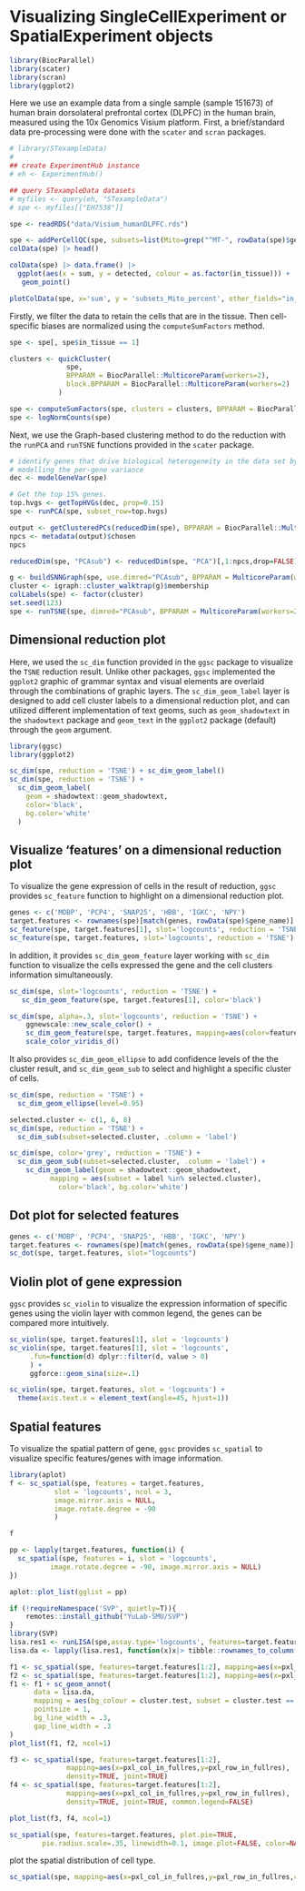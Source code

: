 # Visualizing SingleCellExperiment or SpatialExperiment objects


```r
library(BiocParallel)
library(scater)
library(scran)
library(ggplot2)
```

Here we use an example data from a single sample (sample 151673) of human brain dorsolateral prefrontal cortex (DLPFC) in the human brain, measured using the 10x Genomics Visium platform. First, a brief/standard data pre-processing were done with the `scater` and `scran` packages.

```r
# library(STexampleData)
#
## create ExperimentHub instance
# eh <- ExperimentHub()

## query STexampleData datasets
# myfiles <- query(eh, "STexampleData")
# spe <- myfiles[["EH7538"]]

spe <- readRDS("data/Visium_humanDLPFC.rds")

spe <- addPerCellQC(spe, subsets=list(Mito=grep("^MT-", rowData(spe)$gene_name)))
colData(spe) |> head()

colData(spe) |> data.frame() |> 
  ggplot(aes(x = sum, y = detected, colour = as.factor(in_tissue))) +
   geom_point() 

plotColData(spe, x='sum', y = 'subsets_Mito_percent', other_fields="in_tissue") + facet_wrap(~in_tissue)

```

Firstly, we filter the data to retain the cells that are in the tissue. Then cell-specific biases are normalized using the `computeSumFactors` method.

```r

spe <- spe[, spe$in_tissue == 1]

clusters <- quickCluster(
              spe, 
              BPPARAM = BiocParallel::MulticoreParam(workers=2), 
              block.BPPARAM = BiocParallel::MulticoreParam(workers=2)
            )

spe <- computeSumFactors(spe, clusters = clusters, BPPARAM = BiocParallel::MulticoreParam(workers=2))
spe <- logNormCounts(spe)

```

Next, we use the Graph-based clustering method to do the reduction with the `runPCA` and `runTSNE` functions provided in the `scater` package.

```r
# identify genes that drive biological heterogeneity in the data set by 
# modelling the per-gene variance
dec <- modelGeneVar(spe)

# Get the top 15% genes.
top.hvgs <- getTopHVGs(dec, prop=0.15)
spe <- runPCA(spe, subset_row=top.hvgs)

output <- getClusteredPCs(reducedDim(spe), BPPARAM = BiocParallel::MulticoreParam(workers=1))
npcs <- metadata(output)$chosen
npcs

reducedDim(spe, "PCAsub") <- reducedDim(spe, "PCA")[,1:npcs,drop=FALSE]

g <- buildSNNGraph(spe, use.dimred="PCAsub", BPPARAM = MulticoreParam(workers=2))
cluster <- igraph::cluster_walktrap(g)$membership
colLabels(spe) <- factor(cluster)
set.seed(123)
spe <- runTSNE(spe, dimred="PCAsub", BPPARAM = MulticoreParam(workers=2))
```



## Dimensional reduction plot

Here, we used the `sc_dim` function provided in the `ggsc` package to visualize the `TSNE` reduction result. Unlike other packages, `ggsc` implemented the `ggplot2` graphic of grammar syntax and visual elements are overlaid through the combinations of graphic layers. The `sc_dim_geom_label` layer is designed to add cell cluster labels to a dimensional reduction plot, and can utilized different implementation of text geoms, such as `geom_shadowtext` in the `shadowtext` package and `geom_text` in the `ggplot2` package (default) through the `geom` argument.


```r
library(ggsc)
library(ggplot2)

sc_dim(spe, reduction = 'TSNE') + sc_dim_geom_label()
sc_dim(spe, reduction = 'TSNE') + 
  sc_dim_geom_label(
    geom = shadowtext::geom_shadowtext,
    color='black', 
    bg.color='white'
  )
```

## Visualize 'features' on a dimensional reduction plot

To visualize the gene expression of cells in the result of reduction, `ggsc` provides `sc_feature` function to highlight on a dimensional reduction plot.


```r
genes <- c('MOBP', 'PCP4', 'SNAP25', 'HBB', 'IGKC', 'NPY')
target.features <- rownames(spe)[match(genes, rowData(spe)$gene_name)]
sc_feature(spe, target.features[1], slot='logcounts', reduction = 'TSNE')
sc_feature(spe, target.features, slot='logcounts', reduction = 'TSNE')
```

In addition, it provides `sc_dim_geom_feature` layer working with `sc_dim` function to visualize the cells expressed the gene and the cell clusters information simultaneously.

```r
sc_dim(spe, slot='logcounts', reduction = 'TSNE') +
   sc_dim_geom_feature(spe, target.features[1], color='black')

sc_dim(spe, alpha=.3, slot='logcounts', reduction = 'TSNE') + 
    ggnewscale::new_scale_color() + 
    sc_dim_geom_feature(spe, target.features, mapping=aes(color=features)) +
    scale_color_viridis_d()
```

It also provides `sc_dim_geom_ellipse` to add confidence levels of the the cluster result, and `sc_dim_geom_sub` to select and highlight a specific cluster of cells. 

```r

sc_dim(spe, reduction = 'TSNE') +
  sc_dim_geom_ellipse(level=0.95)

selected.cluster <- c(1, 6, 8)
sc_dim(spe, reduction = 'TSNE') +
  sc_dim_sub(subset=selected.cluster, .column = 'label')

sc_dim(spe, color='grey', reduction = 'TSNE') + 
  sc_dim_geom_sub(subset=selected.cluster, .column = 'label') + 
    sc_dim_geom_label(geom = shadowtext::geom_shadowtext, 
          mapping = aes(subset = label %in% selected.cluster),
            color='black', bg.color='white')  
```


## Dot plot for selected features

```r
genes <- c('MOBP', 'PCP4', 'SNAP25', 'HBB', 'IGKC', 'NPY')
target.features <- rownames(spe)[match(genes, rowData(spe)$gene_name)]
sc_dot(spe, target.features, slot="logcounts")
```        


## Violin plot of gene expression

`ggsc` provides `sc_violin` to visualize the expression information of specific genes using the violin layer with common legend, the genes can be compared more intuitively.

```r
sc_violin(spe, target.features[1], slot = 'logcounts')
sc_violin(spe, target.features[1], slot = 'logcounts', 
     .fun=function(d) dplyr::filter(d, value > 0)
     ) + 
     ggforce::geom_sina(size=.1)

sc_violin(spe, target.features, slot = 'logcounts') + 
  theme(axis.text.x = element_text(angle=45, hjust=1))
```

## Spatial features

To visualize the spatial pattern of gene, `ggsc` provides `sc_spatial` to visualize specific features/genes with image information.

```r
library(aplot)
f <- sc_spatial(spe, features = target.features, 
           slot = 'logcounts', ncol = 3, 
           image.mirror.axis = NULL,
           image.rotate.degree = -90
           )

f

pp <- lapply(target.features, function(i) {
  sc_spatial(spe, features = i, slot = 'logcounts', 
          image.rotate.degree = -90, image.mirror.axis = NULL)
})

aplot::plot_list(gglist = pp)
```

```r
if (!requireNamespace('SVP', quietly=T)){
    remotes::install_github("YuLab-SMU/SVP")
}
library(SVP)
lisa.res1 <- runLISA(spe,assay.type='logcounts', features=target.features[seq(2)], weight.method='knn', k=50)
lisa.da <- lapply(lisa.res1, function(x)x|> tibble::rownames_to_column(var='.BarcodeID')) |> dplyr::bind_rows(.id="features")

f1 <- sc_spatial(spe, features=target.features[1:2], mapping=aes(x=pxl_col_in_fullres,y=pxl_row_in_fullres), geom=geom_bgpoint, pointsize=1) 
f2 <- sc_spatial(spe, features=target.features[1:2], mapping=aes(x=pxl_col_in_fullres,y=pxl_row_in_fullres), density=TRUE) 
f1 <- f1 + sc_geom_annot(
      data = lisa.da,
      mapping = aes(bg_colour = cluster.test, subset = cluster.test == 'High'),
      pointsize = 1,
      bg_line_width = .3,
      gap_line_width = .3      
)
plot_list(f1, f2, ncol=1)
```


```r
f3 <- sc_spatial(spe, features=target.features[1:2], 
              mapping=aes(x=pxl_col_in_fullres,y=pxl_row_in_fullres),
              density=TRUE, joint=TRUE) 
f4 <- sc_spatial(spe, features=target.features[1:2], 
              mapping=aes(x=pxl_col_in_fullres,y=pxl_row_in_fullres),
              density=TRUE, joint=TRUE, common.legend=FALSE)

plot_list(f3, f4, ncol=1)
```



```r
sc_spatial(spe, features=target.features, plot.pie=TRUE, 
        pie.radius.scale=.35, linewidth=0.1, image.plot=FALSE, color=NA)
```

plot the spatial distribution of cell type.
```r
sc_spatial(spe, mapping=aes(x=pxl_col_in_fullres,y=pxl_row_in_fullres,color = label))
```